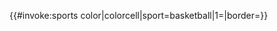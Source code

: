 {{#invoke:sports color|colorcell|sport=basketball|1={{{1}}}|border={{{border|2}}}}}<noinclude>
{{documentation|content=
{{lua|module:sports color}}
== Usage ==
<pre style="overflow:auto">
{{navbox
| name = ...

| basestyle = {{Basketball primary style|team name}}
| groupstyle = {{Basketball secondary style|team name}}

...
}}</pre>
or
<pre style="overflow:auto">
{{navbox
| name = ...

| titlestyle = {{Basketball primary style|team name}}
| basestyle = {{Basketball secondary style|team name}}

...
}}</pre>
== See also ==
* {{tl|Basketball secondary style}}
* {{tl|NBA color cell}}
* {{tl|NBA color cell2}}

[[Category:Basketball templates]]
[[Category:Sports color templates]]
}}</noinclude>